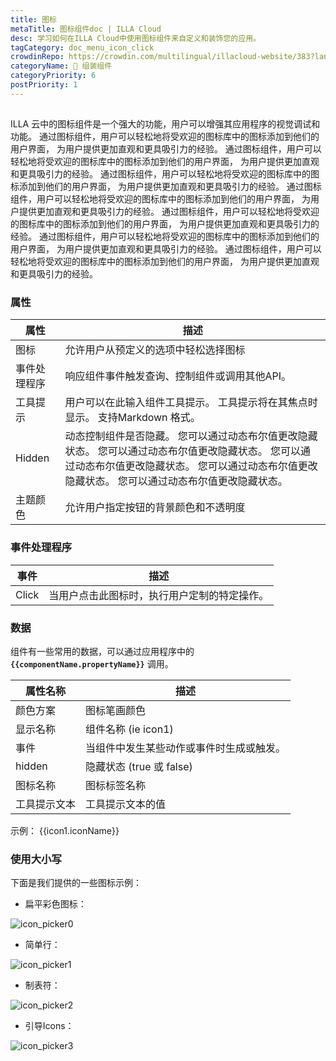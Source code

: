 ```yaml
---
title: 图标
metaTitle: 图标组件doc | ILLA Cloud
desc: 学习如何在ILLA Cloud中使用图标组件来自定义和装饰您的应用。
tagCategory: doc_menu_icon_click
crowdinRepo: https://crowdin.com/multilingual/illacloud-website/383?languages=zhcn&filter=basic&value=0
categoryName: 🧬 组装组件
categoryPriority: 6
postPriority: 1
---
```


## <h2 hidden>什么是图标？</h2>

ILLA 云中的图标组件是一个强大的功能，用户可以增强其应用程序的视觉调试和功能。 通过图标组件，用户可以轻松地将受欢迎的图标库中的图标添加到他们的用户界面， 为用户提供更加直观和更具吸引力的经验。 通过图标组件，用户可以轻松地将受欢迎的图标库中的图标添加到他们的用户界面， 为用户提供更加直观和更具吸引力的经验。 通过图标组件，用户可以轻松地将受欢迎的图标库中的图标添加到他们的用户界面， 为用户提供更加直观和更具吸引力的经验。 通过图标组件，用户可以轻松地将受欢迎的图标库中的图标添加到他们的用户界面， 为用户提供更加直观和更具吸引力的经验。 通过图标组件，用户可以轻松地将受欢迎的图标库中的图标添加到他们的用户界面， 为用户提供更加直观和更具吸引力的经验。 通过图标组件，用户可以轻松地将受欢迎的图标库中的图标添加到他们的用户界面， 为用户提供更加直观和更具吸引力的经验。 通过图标组件，用户可以轻松地将受欢迎的图标库中的图标添加到他们的用户界面， 为用户提供更加直观和更具吸引力的经验。

### 属性

| 属性            | 描述                                                                                                              |
| ------------- | --------------------------------------------------------------------------------------------------------------- |
| 图标            | 允许用户从预定义的选项中轻松选择图标                                                                                              |
| 事件处理程序        | 响应组件事件触发查询、控制组件或调用其他API。                                                                                        |
| 工具提示          | 用户可以在此输入组件工具提示。 工具提示将在其焦点时显示。 支持Markdown 格式。                                                                    |
| Hidden        | 动态控制组件是否隐藏。 您可以通过动态布尔值更改隐藏状态。 您可以通过动态布尔值更改隐藏状态。 您可以通过动态布尔值更改隐藏状态。 您可以通过动态布尔值更改隐藏状态。 您可以通过动态布尔值更改隐藏状态。           |
| 主题颜色          | 允许用户指定按钮的背景颜色和不透明度                                                                                              |

### 事件处理程序

| 事件    | 描述                                                               |
| ----- | ---------------------------------------------------------------- |
| Click | 当用户点击此图标时，执行用户定制的特定操作。                                           |

### 数据

组件有一些常用的数据，可以通过应用程序中的 **`{{componentName.propertyName}}`** 调用。

| 属性名称          | 描述                                                                       |
| ------------- | ------------------------------------------------------------------------ |
| 颜色方案          | 图标笔画颜色                                                                   |
| 显示名称          | 组件名称 (ie icon1)                                                          |
| 事件            | 当组件中发生某些动作或事件时生成或触发。                                                     |
| hidden        | 隐藏状态 (true 或 false)                                                      |
| 图标名称          | 图标标签名称                                                                   |
| 工具提示文本        | 工具提示文本的值                                                                 |

示例： {{icon1.iconName}}

### 使用大小写

下面是我们提供的一些图标示例：

-   扁平彩色图标：

![icon_picker0](https://cdn.illacloud.com/official-website/img/official-site/components/icon_picker0.jpg)

-   简单行：

![icon_picker1](https://cdn.illacloud.com/official-website/img/official-site/components/icon_picker1.jpg)

-   制表符：

![icon_picker2](https://cdn.illacloud.com/official-website/img/official-site/components/icon_picker2.jpg)

-   引导Icons：

![icon_picker3](https://cdn.illacloud.com/official-website/img/official-site/components/icon_picker3.jpg)
